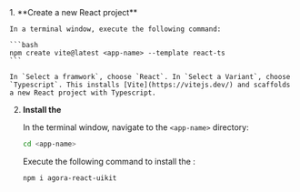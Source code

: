 <PlatformWrapper platform="web, react-js">
1.  **Create a new React project**

    In a terminal window, execute the following command:

    ```bash
    npm create vite@latest <app-name> --template react-ts
    ```

    In `Select a framwork`, choose `React`. In `Select a Variant`, choose `Typescript`. This installs [Vite](https://vitejs.dev/) and scaffolds a new React project with Typescript.

2.  **Install the <Vg k="UIK" />**

    In the terminal window, navigate to the `<app-name>` directory:

    ```bash
    cd <app-name>
    ```

    Execute the following command to install the <Vg k="UIK" />:

    ```bash
    npm i agora-react-uikit
    ```

</PlatformWrapper>
